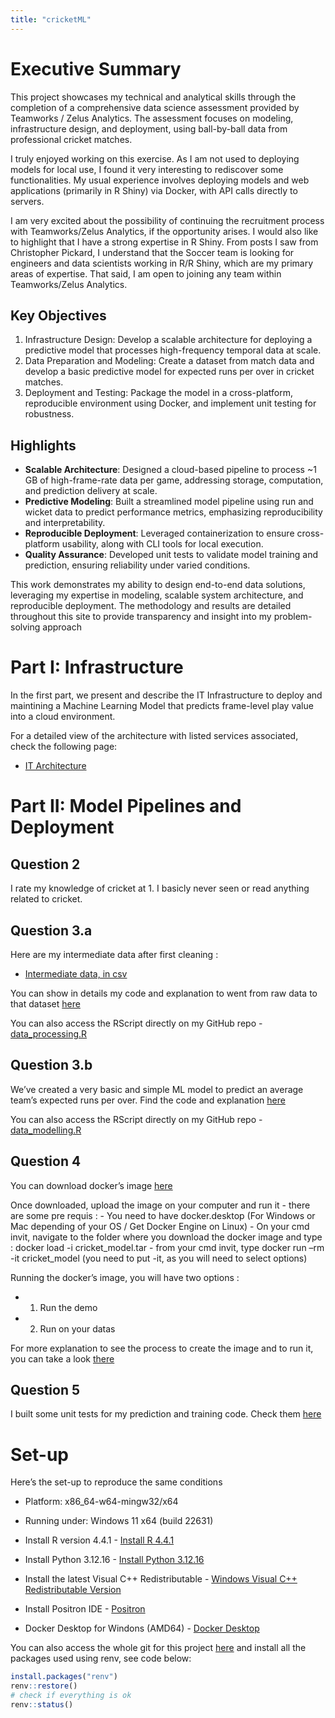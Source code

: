 ```yaml
---
title: "cricketML"
---
```


# Executive Summary

This project showcases my technical and analytical skills through the completion of a comprehensive data science assessment provided by Teamworks / Zelus Analytics. The assessment focuses on modeling, infrastructure design, and deployment, using ball-by-ball data from professional cricket matches.

I truly enjoyed working on this exercise. As I am not used to deploying models for local use, I found it very interesting to rediscover some functionalities. My usual experience involves deploying models and web applications (primarily in R Shiny) via Docker, with API calls directly to servers.

I am very excited about the possibility of continuing the recruitment process with Teamworks/Zelus Analytics, if the opportunity arises. I would also like to highlight that I have a strong expertise in R Shiny. From posts I saw from Christopher Pickard, I understand that the Soccer team is looking for engineers and data scientists working in R/R Shiny, which are my primary areas of expertise. That said, I am open to joining any team within Teamworks/Zelus Analytics.

## Key Objectives

1.  Infrastructure Design: Develop a scalable architecture for deploying a predictive model that processes high-frequency temporal data at scale.
2.  Data Preparation and Modeling: Create a dataset from match data and develop a basic predictive model for expected runs per over in cricket matches.
3.  Deployment and Testing: Package the model in a cross-platform, reproducible environment using Docker, and implement unit testing for robustness.

## Highlights

-   **Scalable Architecture**: Designed a cloud-based pipeline to process \~1 GB of high-frame-rate data per game, addressing storage, computation, and prediction delivery at scale.
-   **Predictive Modeling**: Built a streamlined model pipeline using run and wicket data to predict performance metrics, emphasizing reproducibility and interpretability.
-   **Reproducible Deployment**: Leveraged containerization to ensure cross-platform usability, along with CLI tools for local execution.
-   **Quality Assurance**: Developed unit tests to validate model training and prediction, ensuring reliability under varied conditions.

This work demonstrates my ability to design end-to-end data solutions, leveraging my expertise in modeling, scalable system architecture, and reproducible deployment. The methodology and results are detailed throughout this site to provide transparency and insight into my problem-solving approach

# Part I: Infrastructure

In the first part, we present and describe the IT Infrastructure to deploy and maintining a Machine Learning Model that predicts frame-level play value into a cloud environment.

For a detailed view of the architecture with listed services associated, check the following page:

-   [IT Architecture](architecture.html)

# Part II: Model Pipelines and Deployment

## Question 2

I rate my knowledge of cricket at 1. I basicly never seen or read anything related to cricket.

## Question 3.a

Here are my intermediate data after first cleaning :

-   [Intermediate data, in csv](https://docs.google.com/spreadsheets/d/1DeIHBTV5s94A6IjrO8mPDSUp21-Mqs5eyOJ5E6iYWzw/edit?usp=sharing){target="_blank"}

You can show in details my code and explanation to went from raw data to that dataset [here](data_processing.html)

You can also access the RScript directly on my GitHub repo - [data_processing.R](https://github.com/tsenegas/cricketML/blob/main/scripts/data_processing.R){target="_blank"}

## Question 3.b

We've created a very basic and simple ML model to predict an average team's expected runs per over. Find the code and explanation [here](data_modelling.html)

You can also access the RScript directly on my GitHub repo - [data_modelling.R](https://github.com/tsenegas/cricketML/blob/main/scripts/data_modelling.R){target="_blank"}

## Question 4

You can download docker's image [here](https://drive.google.com/file/d/1aO6sgYZeBRZhDNS_JWJbTGVjdkE4dAZJ/view?usp=sharing){target="_blank"}

Once downloaded, upload the image on your computer and run it - there are some pre requis : - You need to have docker.desktop (For Windows or Mac depending of your OS / Get Docker Engine on Linux) - On your cmd invit, navigate to the folder where you download the docker image and type : docker load -i cricket_model.tar - from your cmd invit, type docker run --rm -it cricket_model (you need to put -it, as you will need to select options)

Running the docker's image, you will have two options :

- 1. Run the demo
- 2. Run on your datas

For more explanation to see the process to create the image and to run it, you can take a look [there](deployment.html)

## Question 5

I built some unit tests for my prediction and training code. Check them [here](unit_test.html)

# Set-up

Here's the set-up to reproduce the same conditions

-   Platform: x86_64-w64-mingw32/x64

-   Running under: Windows 11 x64 (build 22631)

-   Install R version 4.4.1 - [Install R 4.4.1](https://cran.r-project.org/bin/windows/base/)

-   Install Python 3.12.16 - [Install Python 3.12.16](https://www.python.org/downloads/release/python-3120/)

-   Install the latest Visual C++ Redistributable - [Windows Visual C++ Redistributable Version](https://learn.microsoft.com/en-us/cpp/windows/latest-supported-vc-redist?view=msvc-170#latest-microsoft-visual-c-redistributable-version)

-   Install Positron IDE - [Positron](https://github.com/posit-dev/positron/releases)

-   Docker Desktop for Windons (AMD64) - [Docker Desktop](https://www.docker.com/get-started/)

You can also access the whole git for this project [here](https://github.com/tsenegas/cricketML) and install all the packages used using renv, see code below:

```r
install.packages("renv")
renv::restore()
# check if everything is ok
renv::status()
```